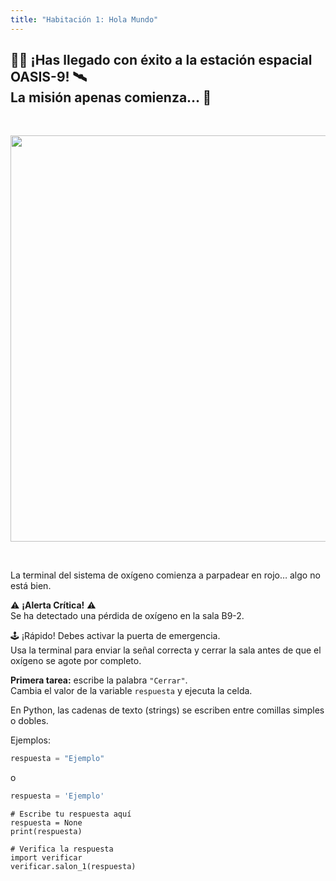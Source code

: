 ```yaml
---
title: "Habitación 1: Hola Mundo"
---
```


<h2 class="text-center">
👨‍🚀 ¡Has llegado con éxito a la estación espacial OASIS-9! 🛰 <br/>
La misión apenas comienza... 💫
</h2>

<br/>

<center>
<img src="./img/sala_01.png" width="650">
</center>

<br/>

La terminal del sistema de oxígeno comienza a parpadear en rojo... algo no está bien.  

<div class="d-flex justify-content-center">
<div class="alert alert-danger text-center font-weight-bold">
⚠️ **¡Alerta Crítica!** ⚠️  
Se ha detectado una pérdida de oxígeno en la sala B9-2.
</div>
</div>

🕹️ ¡Rápido! Debes activar la puerta de emergencia.  
Usa la terminal para enviar la señal correcta y cerrar la sala antes de que el oxígeno se agote por completo.

<div class="alert alert-info">
**Primera tarea:** escribe la palabra `"Cerrar"`.  
Cambia el valor de la variable `respuesta` y ejecuta la celda.
</div>

::: {.callout-tip title="Pista" collapse="true"}
En Python, las cadenas de texto (strings) se escriben entre comillas simples o dobles.  

Ejemplos:
```python
respuesta = "Ejemplo"
````

o

```python
respuesta = 'Ejemplo'
```

:::

```pyodide-python
# Escribe tu respuesta aquí
respuesta = None
print(respuesta)

# Verifica la respuesta
import verificar
verificar.salon_1(respuesta)
```




